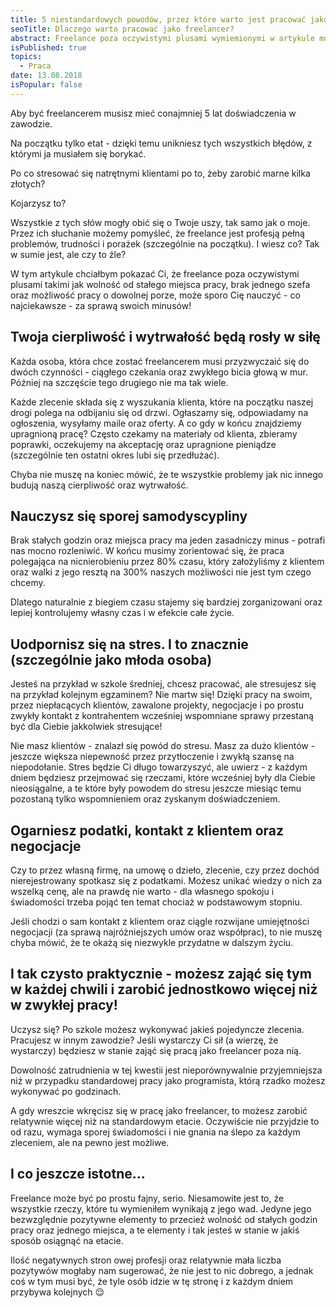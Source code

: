 ```yaml
---
title: 5 niestandardowych powodów, przez które warto jest pracować jako freelancer
seoTitle: Dlaczego warto pracować jako freelancer?
abstract: Freelance poza oczywistymi plusami wymiemionymi w artykule może sporo Cię nauczyć - co najciekawsze - za sprawą swoich minusów!
isPublished: true
topics:
  - Praca
date: 13.08.2018
isPopular: false
---
```


Aby być freelancerem musisz mieć conajmniej 5 lat doświadczenia w zawodzie.

Na początku tylko etat - dzięki temu unikniesz tych wszystkich błędów, z którymi ja musiałem się borykać.

Po co stresować się natrętnymi klientami po to, żeby zarobić marne kilka złotych?

Kojarzysz to?

Wszystkie z tych słów mogły obić się o Twoje uszy, tak samo jak o moje. Przez ich słuchanie możemy pomyśleć, że freelance jest profesją pełną problemów, trudności i porażek (szczególnie na początku). I wiesz co? Tak w sumie jest, ale czy to źle?

W tym artykule chciałbym pokazać Ci, że freelance poza oczywistymi plusami takimi jak wolność od stałego miejsca pracy, brak jednego szefa oraz możliwość pracy o dowolnej porze, może sporo Cię nauczyć - co najciekawsze - za sprawą swoich minusów!

## Twoja cierpliwość i wytrwałość będą rosły w siłę

Każda osoba, która chce zostać freelancerem musi przyzwyczaić się do dwóch czynności - ciągłego czekania oraz zwykłego bicia głową w mur. Później na szczęście tego drugiego nie ma tak wiele.

Każde zlecenie składa się z wyszukania klienta, które na początku naszej drogi polega na odbijaniu się od drzwi. Ogłaszamy się, odpowiadamy na ogłoszenia, wysyłamy maile oraz oferty. A co gdy w końcu znajdziemy upragnioną pracę? Często czekamy na materiały od klienta, zbieramy poprawki, oczekujemy na akceptację oraz upragnione pieniądze (szczególnie ten ostatni okres lubi się przedłużać).

Chyba nie muszę na koniec mówić, że te wszystkie problemy jak nic innego budują naszą cierpliwość oraz wytrwałość.

## Nauczysz się sporej samodyscypliny

Brak stałych godzin oraz miejsca pracy ma jeden zasadniczy minus - potrafi nas mocno rozleniwić. W końcu musimy zorientować się, że praca polegająca na nicnierobieniu przez 80% czasu, który założyliśmy z klientem oraz walki z jego resztą na 300% naszych możliwości nie jest tym czego chcemy.

Dlatego naturalnie z biegiem czasu stajemy się bardziej zorganizowani oraz lepiej kontrolujemy własny czas i w efekcie całe życie.

## Uodpornisz się na stres. I to znacznie (szczególnie jako młoda osoba)

Jesteś na przykład w szkole średniej, chcesz pracować, ale stresujesz się na przykład kolejnym egzaminem? Nie martw się! Dzięki pracy na swoim, przez niepłacących klientów, zawalone projekty, negocjacje i po prostu zwykły kontakt z kontrahentem wcześniej wspomniane sprawy przestaną być dla Ciebie jakkolwiek stresujące!

Nie masz klientów - znalazł się powód do stresu. Masz za dużo klientów - jeszcze większa niepewność przez przytłoczenie i zwykłą szansę na niepodołanie. Stres będzie Ci długo towarzyszyć, ale uwierz - z każdym dniem będziesz przejmować się rzeczami, które wcześniej były dla Ciebie nieosiągalne, a te które były powodem do stresu jeszcze miesiąc temu pozostaną tylko wspomnieniem oraz zyskanym doświadczeniem.

## Ogarniesz podatki, kontakt z klientem oraz negocjacje

Czy to przez własną firmę, na umowę o dzieło, zlecenie, czy przez dochód nierejestrowany spotkasz się z podatkami. Możesz unikać wiedzy o nich za wszelką cenę, ale na prawdę nie warto - dla własnego spokoju i świadomości trzeba pojąć ten temat chociaż w podstawowym stopniu.

Jeśli chodzi o sam kontakt z klientem oraz ciągle rozwijane umiejętności negocjacji (za sprawą najróżniejszych umów oraz współprac), to nie muszę chyba mówić, że te okażą się niezwykle przydatne w dalszym życiu.

## I tak czysto praktycznie - możesz zająć się tym w każdej chwili i zarobić jednostkowo więcej niż w zwykłej pracy!

Uczysz się? Po szkole możesz wykonywać jakieś pojedyncze zlecenia. Pracujesz w innym zawodzie? Jeśli wystarczy Ci sił (a wierzę, że wystarczy) będziesz w stanie zająć się pracą jako freelancer poza nią.

Dowolność zatrudnienia w tej kwestii jest nieporównywalnie przyjemniejsza niż w przypadku standardowej pracy jako programista, którą rzadko możesz wykonywać po godzinach.

A gdy wreszcie wkręcisz się w pracę jako freelancer, to możesz zarobić relatywnie więcej niż na standardowym etacie. Oczywiście nie przyjdzie to od razu, wymaga sporej świadomości i nie gnania na ślepo za każdym zleceniem, ale na pewno jest możliwe.

## I co jeszcze istotne...

Freelance może być po prostu fajny, serio. Niesamowite jest to, że wszystkie rzeczy, które tu wymieniłem wynikają z jego wad. Jedyne jego bezwzględnie pozytywne elementy to przecież wolność od stałych godzin pracy oraz jednego miejsca, a te elementy i tak jesteś w stanie w jakiś sposób osiągnąć na etacie.

Ilość negatywnych stron owej profesji oraz relatywnie mała liczba pozytywów mogłaby nam sugerować, że nie jest to nic dobrego, a jednak coś w tym musi być, że tyle osób idzie w tę stronę i z każdym dniem przybywa kolejnych 😌
